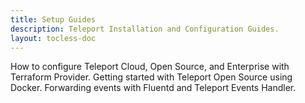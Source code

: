 ```yaml
---
title: Setup Guides
description: Teleport Installation and Configuration Guides.
layout: tocless-doc
---
```


<TileSet>
  <Tile icon="wrench" title="Terraform Provider" href="./guides/terraform-provider.mdx">
    How to configure Teleport Cloud, Open Source, and Enterprise with Terraform Provider.
  </Tile>
  <Tile icon="wrench" title="Docker" href="./guides/docker.mdx">
    Getting started with Teleport Open Source using Docker.
  </Tile>
  <Tile icon="wrench" title="Fluentd Event Forwarder" href="./guides/fluentd.mdx">
    Forwarding events with Fluentd and Teleport Events Handler.
  </Tile>
</TileSet>
